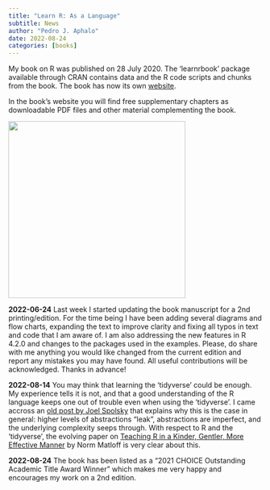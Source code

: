 ```yaml
---
title: "Learn R: As a Language"
subtitle: News
author: "Pedro J. Aphalo"
date: 2022-08-24
categories: [books]
---
```


My book on R was published on 28 July 2020. The 'learnrbook' package available through CRAN contains data and the R code scripts and chunks from the book. The book has now its own [website](https://www.learnr-book.info).

In the book's website you will find free supplementary chapters as downloadable PDF files and other material complementing the book.

![](frontcover-9780367182533-702x1024.jpg){fig-align="center" width="351"}

**2022-06-24** Last week I started updating the book manuscript for a 2nd printing/edition. For the time being I have been adding several diagrams and flow charts, expanding the text to improve clarity and fixing all typos in text and code that I am aware of. I am also addressing the new features in R 4.2.0 and changes to the packages used in the examples. Please, do share with me anything you would like changed from the current edition and report any mistakes you may have found. All useful contributions will be acknowledged. Thanks in advance!

**2022-08-14** You may think that learning the 'tidyverse' could be enough. My experience tells it is not, and that a good understanding of the R language keeps one out of trouble even when using the 'tidyverse'. I came accross an [old post by Joel Spolsky](https://www.joelonsoftware.com/2002/11/11/the-law-of-leaky-abstractions/) that explains why this is the case in general: higher levels of abstractions "leak", abstractions are imperfect, and the underlying complexity seeps through. With respect to R and the 'tidyverse', the evolving paper on [Teaching R in a Kinder, Gentler, More Effective Manner](https://github.com/matloff/TidyverseSkeptic) by Norm Matloff is very clear about this.

**2022-08-24** The book has been listed as a "2021 CHOICE Outstanding Academic Title Award Winner" which makes me very happy and encourages my work on a 2nd edition.

